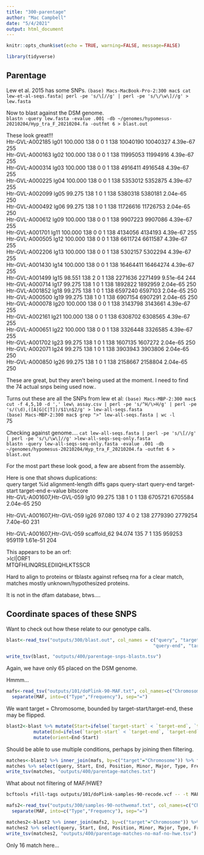 ```yaml
---
title: "300-parentage"
author: "Mac Campbell"
date: "5/4/2021"
output: html_document
---
```


```r
knitr::opts_chunk$set(echo = TRUE, warning=FALSE, message=FALSE)
```

```r
library(tidyverse)
```

## Parentage
Lew et al. 2015 has some SNPs. 
`(base) Macs-MacBook-Pro-2:300 mac$ cat lew-et-al-seqs.fasta| perl -pe 's/\[//g' | perl -pe 's/\/\w\]//g' > lew.fasta`

Now to blast against the DSM genome.     
`blastn -query lew.fasta -evalue .001 -db ~/genomes/hypomesus-20210204/Hyp_tra_F_20210204.fa -outfmt 6 > blast.out`    

These look great!!!    
Htr-GVL-A002185 lg01    100.000 138     0       0       1       138     10040190        10040327        4.39e-67        255        
Htr-GVL-A000163 lg02    100.000 138     0       0       1       138     11995053        11994916        4.39e-67        255        
Htr-GVL-A000314 lg03    100.000 138     0       0       1       138     4916411 4916548 4.39e-67        255        
Htr-GVL-A000225 lg04    100.000 138     0       0       1       138     5353012 5352875 4.39e-67        255        
Htr-GVL-A002099 lg05    99.275  138     1       0       1       138     5380318 5380181 2.04e-65        250        
Htr-GVL-A000492 lg06    99.275  138     1       0       1       138     11726616        11726753        2.04e-65        250        
Htr-GVL-A000612 lg09    100.000 138     0       0       1       138     9907223 9907086 4.39e-67        255        
Htr-GVL-A001701 lg11    100.000 138     0       0       1       138     4134056 4134193 4.39e-67        255        
Htr-GVL-A000505 lg12    100.000 138     0       0       1       138     6611724 6611587 4.39e-67        255        
Htr-GVL-A002206 lg13    100.000 138     0       0       1       138     5302157 5302294 4.39e-67        255        
Htr-GVL-A001430 lg14    100.000 138     0       0       1       138     16464411        16464274        4.39e-67        255        
Htr-GVL-A001499 lg15    98.551  138     2       0       1       138     2271636 2271499 9.51e-64        244        
Htr-GVL-A000714 lg17    99.275  138     1       0       1       138     1892822 1892959 2.04e-65        250        
Htr-GVL-A001852 lg18    99.275  138     1       0       1       138     6597240 6597103 2.04e-65        250        
Htr-GVL-A000500 lg19    99.275  138     1       0       1       138     6907154 6907291 2.04e-65        250        
Htr-GVL-A000078 lg20    100.000 138     0       0       1       138     3143798 3143661 4.39e-67        255        
Htr-GVL-A002161 lg21    100.000 138     0       0       1       138     6308702 6308565 4.39e-67        255        
Htr-GVL-A000651 lg22    100.000 138     0       0       1       138     3326448 3326585 4.39e-67        255        
Htr-GVL-A001702 lg23    99.275  138     1       0       1       138     1607135 1607272 2.04e-65        250        
Htr-GVL-A002071 lg24    99.275  138     1       0       1       138     3903943 3903806 2.04e-65        250        
Htr-GVL-A000850 lg26    99.275  138     1       0       1       138     2158667 2158804 2.04e-65        250        
      
These are great, but they aren't being used at the moment. I need to find the 74 actual snps being used now..

Turns out these are all the SNPs from lew et al:
`(base) Macs-MBP-2:300 mac$ cut -f 4,5,10 -d ',' lew\ assay.csv | perl -pe 's/^H/\>H/g' | perl -pe 's/(\d),([A|G|C|T])/$1\n$2/g' > lew-all-seqs.fasta`     
`(base) Macs-MBP-2:300 mac$ grep ">" lew-all-seqs.fasta | wc -l`     
      75     
      
Checking against genome....
`cat lew-all-seqs.fasta | perl -pe 's/\[//g' | perl -pe 's/\/\w\]//g' >lew-all-seqs-seq-only.fasta`    
`blastn -query lew-all-seqs-seq-only.fasta -evalue .001 -db ~/genomes/hypomesus-20210204/Hyp_tra_F_20210204.fa -outfmt 6 > blast.out`

For the most part these look good, a few are absent from the assembly.   

Here is one that shows duplications:       
query target %id alignment-length diffs gaps query-start query-end target-start target-end e-value bitscore      
Htr-GVL-A001607,Htr-GVL-059 lg10 99.275 138 1 0 1 138 6705721 6705584 2.04e-65 250      

Htr-GVL-A001607,Htr-GVL-059 lg26 97.080 137 4 0 2 138 2779390 2779254 7.40e-60 231      

Htr-GVL-A001607,Htr-GVL-059 scaffold_62 94.074 135 7 1 135 959253 959119 1.61e-51 204      

This appears to be an orf:    
>lcl|ORF1    
MTQFHLINQRSLEDIIQHLKTSSCR    

Hard to align to proteins or tblastx against refseq rna for a clear match, matches mostly unknown/hypothesized proteins.      

It is not in the dfam database, btws....    


## Coordinate spaces of these SNPS
Want to check out how these relate to our genotype calls.

```r
blast<-read_tsv("outputs/300/blast.out", col_names = c("query", "target", "%id", "alignment-length", "diffs", "gaps", "query-start",
                                                      "query-end", "target-start", "target-end", "e-value", "bitscore"))

write_tsv(blast, "outputs/400/parentage-snps-blastn.tsv")
```

Again, we have only 65 placed on the DSM genome. 

Hmmm...

```r
mafs<-read_tsv("outputs/101/doPlink-90-MAF.txt", col_names=c("Chromosome","Position","Minor","Major","MAF"))  %>%
  separate(MAF, into=c("Type","Frequency"), sep="=")
```


We want target = Chromosome, bounded by target-start/target-end, these may be flipped.

```r
blast2<-blast %>% mutate(Start=ifelse(`target-start` < `target-end`, `target-start`, `target-end`)) %>%
          mutate(End=ifelse(`target-start` < `target-end`, `target-end`, `target-start`)) %>%
          mutate(orient=End-Start)
```

Should be able to use multiple conditions, perhaps by joining then filtering.

```r
matches<-blast2 %>% inner_join(mafs, by=c("target"="Chromosome")) %>% filter(Position > Start) %>% filter(Position < End)
matches %>% select(query, Start, End, Position, Minor, Major, Type, Frequency)
write_tsv(matches, "outputs/400/parentage-matches.txt")
```

What about not filtering of MAF/HWE?
```sh
bcftools +fill-tags outputs/101/doPlink-samples-90-recode.vcf -- -t MAF | cut -f 1,2,4,5,8 | grep -v "#" > outputs/300/samples-90-nothwemaf.txt
```

```r
mafs2<-read_tsv("outputs/300/samples-90-nothwemaf.txt", col_names=c("Chromosome","Position","Minor","Major","MAF"))  %>%
  separate(MAF, into=c("Type","Frequency"), sep="=")
```


```r
matches2<-blast2 %>% inner_join(mafs2, by=c("target"="Chromosome")) %>% filter(Position > Start) %>% filter(Position < End)
matches2 %>% select(query, Start, End, Position, Minor, Major, Type, Frequency)
write_tsv(matches2, "outputs/400/parentage-matches-no-maf-no-hwe.tsv")
```

Only 16 match here...